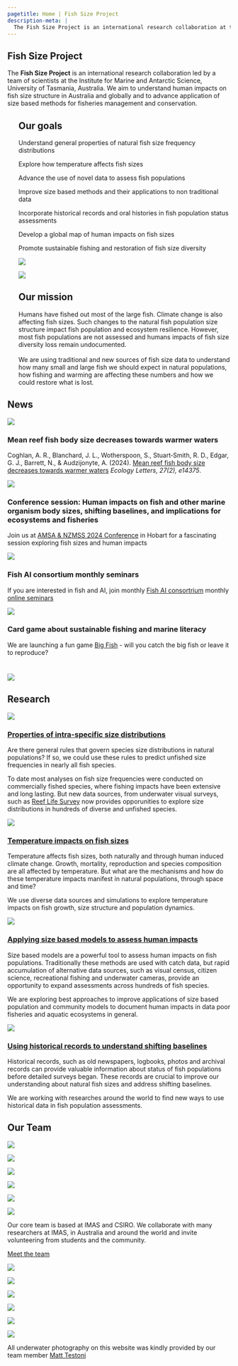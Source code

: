 ```yaml
---
pagetitle: Home | Fish Size Project
description-meta: |
  The Fish Size Project is an international research collaboration at the Institute for Marine and Antarctic Science, University of Tasmania, Australia. We investigate general patterns in the size structure of fish populations and apply this knowledge to advance conservation and fisheries management globally.
---
```


::: {.column-screen .hero-img .hero-strip}
::: grid
::: {.g-col-12 .g-col-md-6 .g-col-lg-4 .px-5 .align-self-center}
# Fish Size Project {.maintitle}
:::

::: {.g-col .hero-strip}
<!-- Empty column centers the title vertically -->
:::

:::
:::

::: {.subtitle .text-center}
The **Fish Size Project** is an international research collaboration led by a team of scientists at the Institute for Marine and Antarctic Science, University of Tasmania, Australia. We aim to understand human impacts on fish size structure in Australia and globally and to advance application of size based methods for fisheries management and conservation.

:::

::::: column-screen
:::: {.grid .justify-contents-evenly style="margin-left: 25px;"}
::: {.g-col-12 .g-col-md-6 .px-4 .text-center .align-self-center}
## Our goals

Understand general properties of natural fish size frequency distributions

Explore how temperature affects fish sizes

Advance the use of novel data to assess fish populations

Improve size based methods and their applications to non traditional data 

Incorporate historical records and oral histories in fish population status assessments 

Develop a global map of human impacts on fish sizes

Promote sustainable fishing and restoration of fish size diversity 
:::

::: {.g-col-12 .g-col-md-6}
![](resources/images/flatheadSm.jpg)
:::

<!-- ::: {.g-col-12 .g-col-md-6} -->

<!-- ![](https://placehold.co/2480x1430) -->

<!-- ::: -->
::::
:::::

::::: column-screen
:::: {.grid .justify-contents-evenly style="margin-left: 25px;"}

::: {.g-col-12 .g-col-md-6}
![](resources/images/gurnardPerchSm.jpg)
:::

::: {.g-col-12 .g-col-md-6 .px-4 .text-center .align-self-center}

## Our mission 

Humans have fished out most of the large fish. Climate change is also affecting fish sizes. Such changes to the natural fish population size structure impact fish population and ecosystem resilience. However, most fish populations are not assessed and humans impacts of fish size diversity loss remain undocumented. <br><br> We are using traditional and new sources of fish size data to understand how many small and large fish we should expect in natural populations, how fishing and warming are affecting these numbers and how we could restore what is lost. 
:::



<!-- ::: {.g-col-12 .g-col-md-6} -->

<!-- ![](https://placehold.co/2480x1430) -->

<!-- ::: -->
::::
:::::


<!-- ::: ol -->
<!-- ## Research -->

<!-- Humans have fished out most of the large fish and now climate change is also affecting fish sizes. Such change to the natural fish population size structure affect population and ecosystem resilience. Yet, most fish populations are not assessed and humans impacts of fish size diversity loss remains undocumented. <br><br> We are using traditional and new sources of fish size data to understand how many small and large fish we should expect in natural populations, how fishing and warming are affecting these numbers and how we could restore what was lost. -->

<!-- ::: -->

<!-- ::: text-center -->
<!-- [More](pages/research.qmd){.btn .btn-primary} -->
<!-- ::: -->

## News
:::::: grid
::::: {.g-col-12 .g-col-md-6 .g-col-lg-4 .g-col-xl-3 .p-1}
:::: card
![](resources/images/meanSizeMs){.card-img-top}

### Mean reef fish body size decreases towards warmer waters {.card-title}

::: card-text
Coghlan, A. R., Blanchard, J. L., Wotherspoon, S., Stuart‐Smith, R. D., Edgar, G. J., Barrett, N., & Audzijonyte, A. (2024). [Mean reef fish body size decreases towards warmer waters](https://onlinelibrary.wiley.com/doi/full/10.1111/ele.14375) *Ecology Letters, 27(2), e14375*. 
:::

::::
:::::

::::: {.g-col-12 .g-col-md-6 .g-col-lg-4 .g-col-xl-3 .p-1}
:::: card
![](resources/images/AMSA.png){.card-img-top}

### Conference session: Human impacts on fish and other marine organism body sizes, shifting baselines, and implications for ecosystems and fisheries {.card-title}

::: card-text
Join us at [AMSA & NZMSS 2024 Conference](https://www.amsa2024.amsa.asn.au/conference-symposia) in Hobart for a fascinating session exploring fish sizes and human impacts 
:::

::::
:::::

::::: {.g-col-12 .g-col-md-6 .g-col-lg-4 .g-col-xl-3 .p-1}
:::: card
![](resources/images/FishAIcons.png){.card-img-top}

### Fish AI consortium monthly seminars

::: card-text
If you are interested in fish and AI, join monthly [Fish AI consortrium](https://fishaiconsortium.org/) monthly [online seminars](https://fishaiconsortium.org/meetings_seminars.html#online-seminars) 
:::

<!-- ::: card-text -->
<!-- Check us out @fish_size_project on [Threads](https://www.threads.net/@fish_size_project)! -->
<!-- ::: -->

::::
:::::

::::: {.g-col-12 .g-col-md-6 .g-col-lg-4 .g-col-xl-3 .p-1}
:::: card
![](resources/images/BigFish.jpg){.card-img-top}

### Card game about sustainable fishing and marine literacy

::: card-text
We are launching a fun game [Big Fish](https://bigfishcardgame.com) - will you catch the big fish or leave it to reproduce? 
:::

::::
:::::

::::::
#

![](resources/images/deepReefSmCr.jpg)


## Research
:::: {.grid .justify-contents-evently}
::: {.g-col-12 .g-col-md-6 .g-col-lg-4 .align-self-center .text-center}
![](resources/images/sizeDistrib.png)
:::

::: {.g-col-12 .g-col-md-6 .g-col-lg-8 .px-2 .align-self-center}
### [Properties of intra-specific size distributions](pages/research.qmd#sec-size-distribution-properties)

Are there general rules that govern species size distributions in natural populations? If so, we could use these rules to predict unfished size frequencies in nearly all fish species. 

To date most analyses on fish size frequencies were conducted on commercially fished species, where fishing impacts have been extensive and long lasting. But new data sources, from underwater visual surveys, such as [Reef Life Survey](https://reeflifesurvey.com) now provides opporunities to explore size distributions in hundreds of diverse and unfished species. 

<!-- ::: text-center -->
<!-- [Read more](pages/research.qmd#sec-size-distribution-properties){.btn .btn-secondary} -->
<!-- ::: -->
:::

::: {.g-col-12 .g-col-md-6 .g-col-lg-4 .align-self-center .text-center}
![](resources/images/oldWifeSm.jpg)
:::

::: {.g-col-12 .g-col-md-6 .g-col-lg-8 .px-2 .align-self-center}
### [Temperature impacts on fish sizes](pages/research.qmd#sec-temp-impacts)

Temperature affects fish sizes, both naturally and through human induced climate change. Growth, mortality, reproduction and species composition are all affected by temperature. But what are the mechanisms and how do these temperature impacts manifest in natural populations, through space and time? 

We use diverse data sources and simulations to explore temperature impacts on fish growth, size structure and population dynamics.

<!-- ::: text-center -->
<!-- [Read more](pages/research.qmd#sec-temp-impacts){.btn .btn-secondary} -->
<!-- ::: -->
:::

::: {.g-col-12 .g-col-md-6 .g-col-lg-4 .align-self-center .text-center}
![](resources/images/lbspr.png)
:::

::: {.g-col-12 .g-col-md-6 .g-col-lg-8 .px-2 .align-self-center}
### [Applying size based models to assess human impacts](pages/research.qmd##sec-size-models-impacts)

Size based models are a powerful tool to assess human impacts on fish populations. Traditionally these methods are used with catch data, but rapid accumulation of alternative data sources, such as visual census, citizen science, recreational fishing and underwater cameras, provide an opportunity to expand assessments across hundreds of fish species. 

We are exploring best approaches to improve applications of size based population and community models to document human impacts in data poor fisheries and aquatic ecosystems in general. 

<!-- ::: text-center -->
<!-- [Read more](pages/research.qmd##sec-size-models-impacts){.btn .btn-secondary} -->
<!-- ::: -->
:::

::: {.g-col-12 .g-col-md-6 .g-col-lg-4 .align-self-center .text-center}
![](resources/images/BlueGrouperSm.jpg)
:::

::: {.g-col-12 .g-col-md-6 .g-col-lg-8 .px-2 .align-self-center}
### [Using historical records to understand shifting baselines](pages/research.qmd#sec-historical-shifting-baselines)

Historical records, such as old newspapers, logbooks, photos and archival records can provide valuable information about status of fish populations before detailed surveys began. These records are crucial to improve our understanding about natural fish sizes and address shifting baselines. 

We are working with researches around the world to find new ways to use historical data in fish population assessments. 

<!-- ::: text-center -->
<!-- [Read more](pages/research.qmd#sec-historical-shifting-baselines){.btn .btn-secondary} -->
<!-- ::: -->
:::
::::


## Our Team

<!-- do not delete -->
<!-- ##  -->
:::: {.grid .justify-contents-evenly .align-items-center .gap-0}
::: {.g-col-2 .text-center .img-container}
[![](resources/team-profile-pics/AstaBeachHead.jpg){.img-tile}](pages/team.qmd)
:::

::: {.g-col-2 .text-center .img-container}
[![](resources/team-profile-pics/amy.jpg){.img-tile}](pages/team.qmd)
:::

::: {.g-col-2 .text-center .img-container}
[![](resources/team-profile-pics/freddie.jpeg){.img-tile}](pages/team.qmd)
:::

::: {.g-col-2 .text-center .img-container}
[![](resources/team-profile-pics/nils.jpg){.img-tile}](pages/team.qmd)
:::

::: {.g-col-2 .text-center .img-container}
[![](resources/team-profile-pics/pia.jpg){.img-tile}](pages/team.qmd)
:::

::: {.g-col-2 .text-center .img-container}
[![](resources/team-profile-pics/rowan.jpg){.img-tile}](pages/team.qmd)
:::
::::

::: text-center
Our core team is based at IMAS and CSIRO. We collaborate with many researchers at IMAS, in Australia and around the world and invite volunteering from students and the community. 
:::

::: text-center
[Meet the team](pages/team.qmd){.btn .btn-primary}
:::

:::: {.grid .justify-contents-evenly .align-items-center .gap-0}
::: {.g-col-2 .text-center .img-container}
[![](resources/team-profile-pics/sarah.jpg){.img-tile}](pages/team.qmd)
:::

::: {.g-col-2 .text-center .img-container}
[![](resources/team-profile-pics/shane.jpg){.img-tile}](pages/team.qmd)
:::

::: {.g-col-2 .text-center .img-container}
[![](resources/team-profile-pics/matt.png){.img-tile}](pages/team.qmd)
:::

::: {.g-col-2 .text-center .img-container}
[![](resources/team-profile-pics/carolina.jpg){.img-tile}](pages/team.qmd)
:::

::: {.g-col-2 .text-center .img-container}
[![](resources/team-profile-pics/wanwan.jpg){.img-tile}](pages/team.qmd)
:::

::: {.g-col-2 .text-center .img-container}
[![](resources/images/cowfishSm.jpg){.img-tile}](pages/team.qmd)
:::
::::

<!-- ![](resources/images/butterflyPerchSmCr.jpg) -->
::: {.subtitle .text-center}
All underwater photography on this website was kindly provided by our team member [Matt Testoni](https://www.mtunderwatermedia.com/) 
:::

<!-- ## Impact & Outreach -->

<!-- Coming soon... -->
